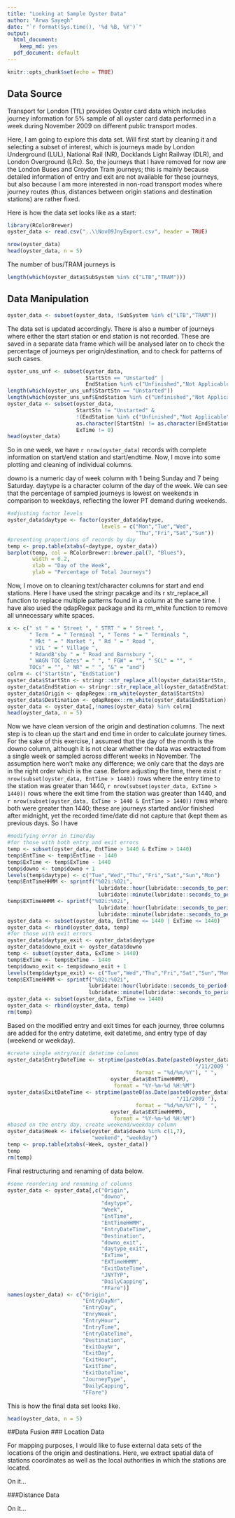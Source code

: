 ```yaml
---
title: "Looking at Sample Oyster Data"
author: "Arwa Sayegh"
date: "`r format(Sys.time(), '%d %B, %Y')`"
output:
  html_document:
    keep_md: yes
  pdf_document: default
---
```


```r
knitr::opts_chunk$set(echo = TRUE)
```

## Data Source

Transport for London (TfL) provides Oyster card data which includes journey information for 5% sample of all oyster card data performed in a week during November 2009 on different public transport modes.

Here, I am going to explore this data set. Will first start by cleaning it and selecting a subset of interest, which is journeys made by London Underground (LUL), National Rail (NR), Docklands Light Railway (DLR), and London Overground (LRc). So, the journeys that I have removed for now are the London Buses and Croydon Tram journeys; this is mainly because detailed information of entry and exit are not available for these journeys, but also because I am more interested in non-road transport modes where journey routes (thus, distances between origin stations and destination stations) are rather fixed.

Here is how the data set looks like as a start:

```r
library(RColorBrewer)
oyster_data <- read.csv("..\\Nov09JnyExport.csv", header = TRUE)
```

```r
nrow(oyster_data)
head(oyster_data, n = 5)
```

The number of bus/TRAM journeys is 

```r
length(which(oyster_data$SubSystem %in% c("LTB","TRAM")))
```

## Data Manipulation

```r
oyster_data <- subset(oyster_data, !SubSystem %in% c("LTB","TRAM"))
```

The data set is updated accordingly. There is also a number of journeys where either the start station or end station is not recorded. These are saved in a separate data frame which will be analysed later on to check the percentage of journeys per origin/destination, and to check for patterns of such cases.

```r
oyster_uns_unf <- subset(oyster_data, 
                         StartStn == "Unstarted" | 
                         EndStation %in% c("Unfinished","Not Applicable"))
length(which(oyster_uns_unf$StartStn == "Unstarted"))
length(which(oyster_uns_unf$EndStation %in% c("Unfinished","Not Applicable")))
oyster_data <- subset(oyster_data, 
                      StartStn != "Unstarted" &
                      !(EndStation %in% c("Unfinished","Not Applicable")) & 
                      as.character(StartStn) != as.character(EndStation) & 
                      ExTime != 0)
head(oyster_data)
```

So in one week, we have `r nrow(oyster_data)` records with complete information on start/end station and start/endtime. Now, I move into some plotting and cleaning of individual columns.

downo is a numeric day of week column with 1 being Sunday and 7 being Saturday. daytype is a character column of the day of the week. We can see that the percentage of sampled journeys is lowest on weekends in comparison to weekdays, reflecting the lower PT demand during weekends.

```r
#adjusting factor levels
oyster_data$daytype <- factor(oyster_data$daytype, 
                              levels = c("Mon","Tue","Wed",
                                         "Thu","Fri","Sat","Sun"))
#presenting proportions of records by day
temp <- prop.table(xtabs(~daytype, oyster_data))
barplot(temp, col = RColorBrewer::brewer.pal(7, "Blues"), 
        width = 0.2,
        xlab = "Day of the Week", 
        ylab = "Percentage of Total Journeys")
```

Now, I move on to cleaning text/character columns for start and end stations. Here I have used the stringr pacakge and its r str_replace_all function to replace multiple patterns found in a column at the same time. I have also used the qdapRegex package and its rm_white function to remove all unnecessary white spaces.

```r
x <- c(" st " = " Street ", " STRT " = " Street ", 
       " Term " = " Terminal ", " Terms " = " Terminals ", 
       " Mkt " = " Market ", " Rd " = " Road ",
       " VIL " = " Village ", 
       " RdandB'sby " = " Road and Barnsbury ", 
       " WAGN TOC Gates" = " ", " FGW" = "", " SCL" = "", " 
       TOCs" = "", " NR" = " ", "&" = "and")
colrm <- c("StartStn", "EndStation")
oyster_data$StartStn <- stringr::str_replace_all(oyster_data$StartStn, x)
oyster_data$EndStation <- stringr::str_replace_all(oyster_data$EndStation, x)
oyster_data$Origin <- qdapRegex::rm_white(oyster_data$StartStn)
oyster_data$Destination <- qdapRegex::rm_white(oyster_data$EndStation)
oyster_data <- oyster_data[,!names(oyster_data) %in% colrm]
head(oyster_data, n = 5)
```

Now we have clean version of the origin and destination columns. The next step is to clean up the start and end time in order to calculate journey times. For the sake of this exercise, I assumed that the day of the month is the downo column, although it is not clear whether the data was extracted from a single week or sampled across different weeks in November. The assumption here won't make any difference; we only care that the days are in the right order which is the case. Before adjusting the time, there exist `r nrow(subset(oyster_data, EntTime > 1440))` rows where the entry time to the station was greater than 1440, `r nrow(subset(oyster_data, ExTime > 1440))` rows where the exit time from the station was greater than 1440, and `r nrow(subset(oyster_data, ExTime > 1440 & EntTime > 1440))` rows where both were greater than 1440; these are journeys started and/or finished after midnight, yet the recorded time/date did not capture that (kept them as previous days. So I have 


```r
#modifying error in time/day
#for those with both entry and exit errors
temp <- subset(oyster_data, EntTime > 1440 & ExTime > 1440)
temp$EntTime <- temp$EntTime - 1440
temp$ExTime <- temp$ExTime - 1440
temp$downo <- temp$downo + 1
levels(temp$daytype) <- c("Tue","Wed","Thu","Fri","Sat","Sun","Mon")
temp$EntTimeHHMM <- sprintf("%02i:%02i", 
                             lubridate::hour(lubridate::seconds_to_period(temp$EntTime*60)),
                             lubridate::minute(lubridate::seconds_to_period(temp$EntTime*60)))
temp$EXTimeHHMM <- sprintf("%02i:%02i", 
                             lubridate::hour(lubridate::seconds_to_period(temp$ExTime*60)),
                             lubridate::minute(lubridate::seconds_to_period(temp$ExTime*60)))
oyster_data <- subset(oyster_data, EntTime <= 1440 | ExTime <= 1440)
oyster_data <- rbind(oyster_data, temp)
#for those with exit errors
oyster_data$daytype_exit <- oyster_data$daytype
oyster_data$downo_exit <- oyster_data$downo
temp <- subset(oyster_data, ExTime > 1440)
temp$ExTime <- temp$ExTime - 1440
temp$downo_exit <- temp$downo_exit + 1
levels(temp$daytype_exit) <- c("Tue","Wed","Thu","Fri","Sat","Sun","Mon")
temp$EXTimeHHMM <- sprintf("%02i:%02i", 
                          lubridate::hour(lubridate::seconds_to_period(temp$ExTime*60)),
                          lubridate::minute(lubridate::seconds_to_period(temp$ExTime*60)))
oyster_data <- subset(oyster_data, ExTime <= 1440)
oyster_data <- rbind(oyster_data, temp)
rm(temp)
```

Based on the modified entry and exit times for each journey, three columns are added for the entry datetime, exit datetime, and entry type of day (weekend or weekday).

```r
#create single entry/exit datetime columns
oyster_data$EntryDateTime <- strptime(paste0(as.Date(paste0(oyster_data$downo, 
                                                            "/11/2009 "), 
                                         format = "%d/%m/%Y"), " ", 
                                 oyster_data$EntTimeHHMM),
                                  format = "%Y-%m-%d %H:%M")
oyster_data$ExitDateTime <- strptime(paste0(as.Date(paste0(oyster_data$downo_exit, 
                                                      "/11/2009 "), 
                                         format = "%d/%m/%Y"), " ", 
                                 oyster_data$EXTimeHHMM),
                                  format = "%Y-%m-%d %H:%M")
#based on the entry day, create weekend/weekday column
oyster_data$Week <- ifelse(oyster_data$downo %in% c(1,7), 
                           "weekend", "weekday")
temp <- prop.table(xtabs(~Week, oyster_data))
temp
rm(temp)

```

Final restructuring and renaming of data below.

```r
#some reordering and renaming of columns
oyster_data <- oyster_data[,c("Origin",
                              "downo",
                              "daytype",
                              "Week",
                              "EntTime",
                              "EntTimeHHMM",
                              "EntryDateTime",
                              "Destination",
                              "downo_exit",
                              "daytype_exit",
                              "ExTime",
                              "EXTimeHHMM",
                              "ExitDateTime",
                              "JNYTYP", 
                              "DailyCapping", 
                              "FFare")]
names(oyster_data) <- c("Origin",
                        "EntryDayNr",
                        "EntryDay",
                        "EnryWeek",
                        "EntryHour",
                        "EntryTime",
                        "EntryDateTime",
                        "Destination",
                        "ExitDayNr",
                        "ExitDay",
                        "ExitHour",
                        "ExitTime",
                        "ExitDateTime",
                        "JourneyType", 
                        "DailyCapping", 
                        "FFare")

```

This is how the final data set looks like.

```r
head(oyster_data, n = 5)
```

##Data Fusion
### Location Data

For mapping purposes, I would like to fuse external data sets of the locations of the origin and destinations. Here, we extract spatial data of stations coordinates as well as the local authorities in which the stations are located.

On it...

###Distance Data

On it...